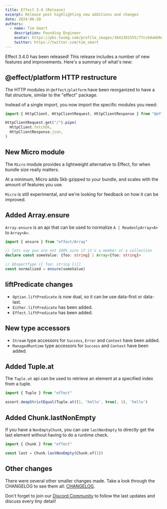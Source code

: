 ```yaml
---
title: Effect 3.4 (Release)
excerpt: Release post highlighting new additions and changes
date: 2024-06-20
authors:
  - name: Tim Smart
    description: Founding Engineer
    avatar: https://pbs.twimg.com/profile_images/3642301555/77cc6dab66dc94fdd77e503fd6d1c1cf_400x400.jpeg
    twitter: https://twitter.com/tim_smart
---
```


Effect 3.4.0 has been released! This release includes a number of new features
and improvements. Here's a summary of what's new:

## @effect/platform HTTP restructure

The HTTP modules in `@effect/platform` have been reorganized to have a flat structure, similar to the "effect" package.

Instead of a single import, you now import the specific modules you need:

```typescript
import { HttpClient, HttpClientRequest, HttpClientResponse } from "@effect/platform"

HttpClientRequest.get("/").pipe(
  HttpClient.fetchOk,
  HttpClientResponse.json,
)
```

## New Micro module

The `Micro` module provides a lightweight alternative to Effect, for when bundle size really matters.

At a minimum, Micro adds 5kb gzipped to your bundle, and scales with the amount of features you use.

`Micro` is still experimental, and we're looking for feedback on how it can be improved.

## Added Array.ensure

`Array.ensure` is an api that can be used to normalize `A | ReadonlyArray<A>` to `Array<A>`.

```typescript
import { ensure } from "effect/Array"

// lets say you are not 100% sure if it's a member or a collection
declare const someValue: {foo: string} | Array<{foo: string}>

// $ExpectType ({ foo: string })[]
const normalized = ensure(someValue)
```

## liftPredicate changes

- `Option.liftPredicate` is now dual, so it can be use data-first or data-last.
- `Either.liftPredicate` has been added.
- `Effect.liftPredicate` has been added.

## New type accessors

- `Stream` type accessors for `Success`, `Error` and `Context` have been added.
- `ManagedRuntime` type accessors for `Success` and `Context` have been added.

## Added Tuple.at

The `Tuple.at` api can be used to retrieve an element at a specified index from a tuple.

```typescript
import { Tuple } from "effect"

assert.deepStrictEqual(Tuple.at([1, 'hello', true], 1), 'hello')
```

## Added Chunk.lastNonEmpty

If you have a `NonEmptyChunk`, you can use `lastNonEmpty` to directly get the last element without having to do a runtime check.

```typescript
import { Chunk } from "effect"

const last = Chunk.lastNonEmpty(Chunk.of(1))
```

## Other changes

There were several other smaller changes made. Take a look through the CHANGELOG to see them all: [CHANGELOG](https://github.com/Effect-TS/effect/blob/main/packages/effect/CHANGELOG.md).

Don't forget to join our [Discord Community](https://discord.gg/effect-ts) to follow the last updates and discuss every tiny detail!
